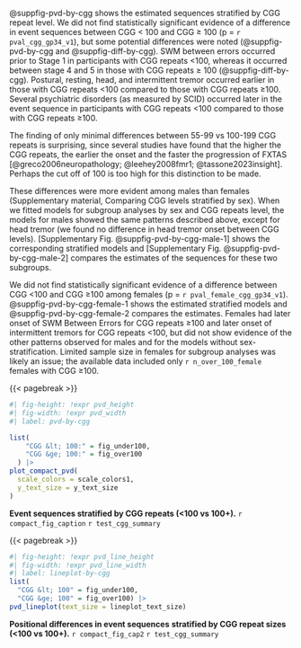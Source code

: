 @suppfig-pvd-by-cgg shows the estimated sequences 
stratified by CGG repeat level.
We did not find statistically significant evidence of 
a difference in event sequences
between CGG < 100 and CGG ≥ 100 (p = `r pval_cgg_gp34_v1`),
but some potential differences were noted
(@suppfig-pvd-by-cgg and @suppfig-diff-by-cgg).
SWM between errors occurred prior to Stage 1
in participants with CGG repeats <100,
whereas it occurred between stage 4 and 5 in those with CGG repeats ≥ 100
(@suppfig-diff-by-cgg).
Postural, resting, head, and intermittent tremor occurred earlier
in those with CGG repeats <100 compared to those with CGG repeats ≥100.
Several psychiatric disorders (as measured by SCID) occurred
later in the event sequence in participants with CGG repeats <100
compared to those with CGG repeats ≥100.

The finding of only minimal differences 
between 55-99 vs 100-199 CGG repeats is surprising, 
since several studies have found that the higher the CGG repeats,
the earlier the onset and the faster the progression of FXTAS 
[@greco2006neuropathology; @leehey2008fmr1; @tassone2023insight]. 
Perhaps the cut off of 100 is too high for this distinction to be made.

These differences were more evident among males than females
(Supplementary material, Comparing CGG levels stratified by sex).
When we fitted models for subgroup analyses by sex and CGG repeats level,
the models for males showed the same patterns described above,
except for head tremor
(we found no difference in head tremor onset between CGG levels).
[Supplementary Fig. @suppfig-pvd-by-cgg-male-1]
shows the corresponding stratified models and
[Supplementary Fig. @suppfig-pvd-by-cgg-male-2]
compares the estimates of the sequences for these two subgroups.

We did not find statistically significant evidence of
a difference between CGG <100 and CGG ≥100 among females
(p = `r pval_female_cgg_gp34_v1`).
@suppfig-pvd-by-cgg-female-1
shows the estimated stratified models
and @suppfig-pvd-by-cgg-female-2 compares the estimates.
Females had later onset of SWM Between Errors for CGG repeats ≥100
and later onset of intermittent tremors for CGG repeats <100,
but did not show evidence of the other patterns observed for males and
for the models without sex-stratification.
Limited sample size in females for subgroup analyses 
was likely an issue;
the available data included only `r n_over_100_female` females with CGG ≥100.

{{< pagebreak >}}

::: {#suppfig-pvd-by-cgg custom-style="Caption"}

```r
#| fig-height: !expr pvd_height
#| fig-width: !expr pvd_width
#| label: pvd-by-cgg

list(
    "CGG &lt; 100:" = fig_under100,
    "CGG &ge; 100:" = fig_over100
  ) |> 
plot_compact_pvd(
  scale_colors = scale_colors1,
  y_text_size = y_text_size
)

```

**Event sequences stratified by CGG repeats (<100 vs 100+).** 
`r compact_fig_caption`
`r test_cgg_summary`
:::

{{< pagebreak >}}

::: {#suppfig-diff-by-cgg custom-style="Caption"}

```r
#| fig-height: !expr pvd_line_height
#| fig-width: !expr pvd_line_width
#| label: lineplot-by-cgg
list(
  "CGG &lt; 100" = fig_under100,
  "CGG &ge; 100" = fig_over100) |>
pvd_lineplot(text_size = lineplot_text_size)
```

**Positional differences in event sequences**
**stratified by CGG repeat sizes (<100 vs 100+).**
`r compact_fig_cap2`
`r test_cgg_summary`
:::

